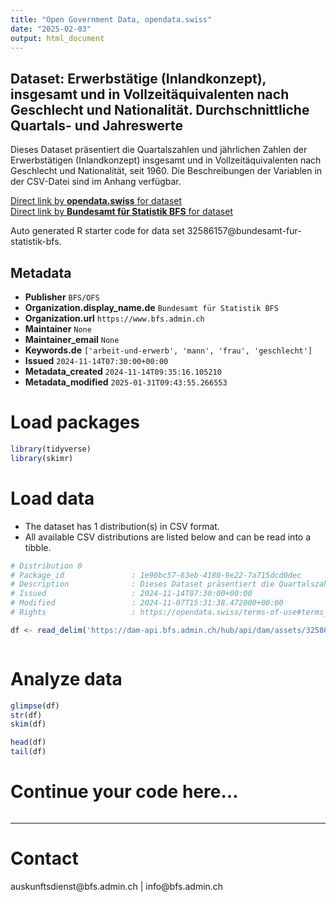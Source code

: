 ```yaml
---
title: "Open Government Data, opendata.swiss"
date: "2025-02-03"
output: html_document
---
```


## Dataset: Erwerbstätige (Inlandkonzept), insgesamt und in Vollzeitäquivalenten nach Geschlecht und Nationalität. Durchschnittliche Quartals- und Jahreswerte

Dieses Dataset präsentiert die Quartalszahlen und jährlichen Zahlen der Erwerbstätigen (Inlandkonzept) insgesamt und in Vollzeitäquivalenten nach Geschlecht und Nationalität, seit 1960. Die Beschreibungen der Variablen in der CSV-Datei sind im Anhang verfügbar.

[Direct link by **opendata.swiss** for dataset](https://opendata.swiss/de/dataset/erwerbstatige-inlandkonzept-insgesamt-und-in-vollzeitaquivalenten-nach-geschlecht-und-nationali13)<br>
[Direct link by **Bundesamt für Statistik BFS** for dataset](https://www.bfs.admin.ch/asset/de/ts-x-03.02.01.02a)

Auto generated R starter code for data set 32586157@bundesamt-fur-statistik-bfs.

## Metadata

- **Publisher** `BFS/OFS`
- **Organization.display_name.de** `Bundesamt für Statistik BFS`
- **Organization.url** `https://www.bfs.admin.ch`
- **Maintainer** `None`
- **Maintainer_email** `None`
- **Keywords.de** `['arbeit-und-erwerb', 'mann', 'frau', 'geschlecht']`
- **Issued** `2024-11-14T07:30:00+00:00`
- **Metadata_created** `2024-11-14T09:35:16.105210`
- **Metadata_modified** `2025-01-31T09:43:55.266553`


# Load packages

```r

library(tidyverse)
library(skimr)

```

# Load data

-   The dataset has 1 distribution(s) in CSV format.
-   All available CSV distributions are listed below and can be read into a tibble.

```r

# Distribution 0
# Package_id               : 1e90bc57-63eb-4180-9e22-7a715dcd0dec
# Description              : Dieses Dataset präsentiert die Quartalszahlen und jährlichen Zahlen der Erwerbstätigen (Inlandkonzept) insgesamt und in Vollzeitäquivalenten nach Geschlecht und Nationalität, seit 1960. Die Beschreibungen der Variablen in der CSV-Datei sind im Anhang verfügbar.
# Issued                   : 2024-11-14T07:30:00+00:00
# Modified                 : 2024-11-07T15:31:38.472000+00:00
# Rights                   : https://opendata.swiss/terms-of-use#terms_by_ask

df <- read_delim('https://dam-api.bfs.admin.ch/hub/api/dam/assets/32586170/master')



```

# Analyze data

```r

glimpse(df)
str(df)
skim(df)

head(df)
tail(df)

```

# Continue your code here...

```r

```

------------------------------------------------------------------------

# Contact

auskunftsdienst@bfs.admin.ch | info@bfs.admin.ch
